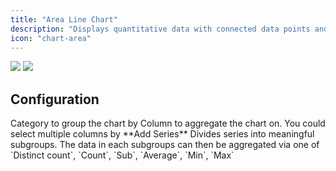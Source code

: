 ```yaml
---
title: "Area Line Chart"
description: "Displays quantitative data with connected data points and shaded areas beneath the lines to emphasize trends and magnitudes"
icon: "chart-area"
---
```

<Frame>
  <img
    className="block dark:hidden"
    src="/images/content/charts/area-line-chart-light.png"
  />
  <img
    className="hidden dark:block"
    src="/images/content/charts/area-line-chart-dark.png"
/ >
</Frame>

## Configuration

<ResponseField name="X-Axis" type="string or numeric" required>
  Category to group the chart by
</ResponseField>

<ResponseField name="Y-Axis" type="numeric" required>
  Column to aggregate the chart on. You could select multiple columns by **Add Series**
</ResponseField>

<ResponseField name="Segment by">
  Divides series into meaningful subgroups. The data in each subgroups can then be aggregated via one of `Distinct count`, `Count`, `Sub`, `Average`, `Min`, `Max`
</ResponseField>